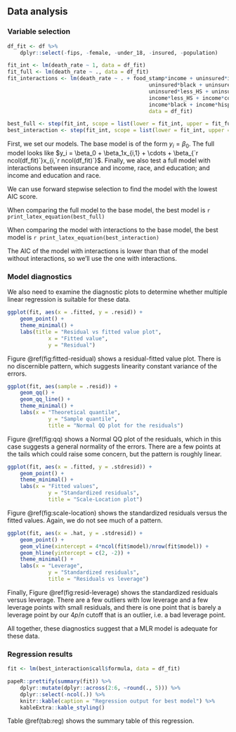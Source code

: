 ## Data analysis

### Variable selection

```r
df_fit <- df %>% 
	dplyr::select(-fips, -female, -under_18, -insured, -population)

fit_int <- lm(death_rate ~ 1, data = df_fit)
fit_full <- lm(death_rate ~ ., data = df_fit)
fit_interactions <- lm(death_rate ~ . + food_stamp*income + uninsured*income +
											 uninsured*black + uninsured*hispanic + uninsured*white + uninsured*asian +
											 uninsured*less_HS + uninsured*complete_HS + uninsured*some_college + uninsured*college +
											 income*less_HS + income*complete_HS + income*some_college + income*college +
											 income*black + income*hispanic + income*white + income*asian,
											 data = df_fit)

best_full <- step(fit_int, scope = list(lower = fit_int, upper = fit_full), direction = "forward", trace = 0)
best_interaction <- step(fit_int, scope = list(lower = fit_int, upper = fit_interactions), direction = "forward", trace = 0)
```

First, we set our models. The base model is of the form $y_i = \beta_0$. The full model looks like $y_i = \beta_0 + \beta_1x_{i,1} + \cdots + \beta_{`r ncol(df_fit)`}x_{i,`r ncol(df_fit)`}$. Finally, we also test a full model with interactions between insurance and income, race, and education; and income and education and race.

We can use forward stepwise selection to find the model with the lowest $\mathrm{AIC}$ score.

When comparing the full model to the base model, the best model is `r print_latex_equation(best_full)`

When comparing the model with interactions to the base model, the best model is `r print_latex_equation(best_interaction)`

The $\mathrm{AIC}$ of the model with interactions is lower than that of the model without interactions, so we'll use the one with interactions.

### Model diagnostics

We also need to examine the diagnostic plots to determine whether multiple linear regression is suitable for these data.

```r
ggplot(fit, aes(x = .fitted, y = .resid)) +
	geom_point() +
	theme_minimal() +
	labs(title = "Residual vs fitted value plot",
			 x = "Fitted value",
			 y = "Residual")
```

Figure \@ref(fig:fitted-residual) shows a residual-fitted value plot. There is no discernible pattern, which suggests linearity constant variance of the errors.

```r
ggplot(fit, aes(sample = .resid)) +
	geom_qq() +
	geom_qq_line() +
	theme_minimal() +
	labs(x = "Theoretical quantile",
			 y = "Sample quantile",
			 title = "Normal QQ plot for the residuals")
```

Figure \@ref(fig:qq) shows a Normal QQ plot of the residuals, which in this case suggests a general normality of the errors. There are a few points at the tails which could raise some concern, but the pattern is roughly linear.

```r
ggplot(fit, aes(x = .fitted, y = .stdresid)) +
	geom_point() +
	theme_minimal() +
	labs(x = "Fitted values",
			 y = "Standardized residuals",
			 title = "Scale-Location plot")
```

Figure \@ref(fig:scale-location) shows the standardized residuals versus the fitted values. Again, we do not see much of a pattern.

```r
ggplot(fit, aes(x = .hat, y = .stdresid)) +
	geom_point() +
	geom_vline(xintercept = 4*ncol(fit$model)/nrow(fit$model)) +
	geom_hline(yintercept = c(2, -2)) +
	theme_minimal() +
	labs(x = "Leverage",
			 y = "Standardized residuals",
			 title = "Residuals vs leverage")
```

Finally, Figure \@ref(fig:resid-leverage) shows the standardized residuals versus leverage. There are a few outliers with low leverage and a few leverage points with small residuals, and there is one point that is barely a leverage point by our $4p/n$ cutoff that is an outlier, i.e. a bad leverage point.

All together, these diagnostics suggest that a MLR model is adequate for these data.

### Regression results

```r
fit <- lm(best_interaction$call$formula, data = df_fit)

papeR::prettify(summary(fit)) %>% 
	dplyr::mutate(dplyr::across(2:6, ~round(., 5))) %>% 
	dplyr::select(-ncol(.)) %>% 
	knitr::kable(caption = "Regression output for best model") %>% 
	kableExtra::kable_styling()
```

Table \@ref(tab:reg) shows the summary table of this regression. 
